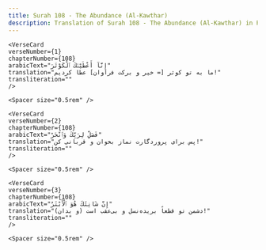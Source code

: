 ```yaml
---
title: Surah 108 - The Abundance (Al-Kawthar)  
description: Translation of Surah 108 - The Abundance (Al-Kawthar) in Persian
---
```







    <VerseCard 
    verseNumber={1}
    chapterNumber={108}
    arabicText="إِنَّآ أَعْطَيْنَٰكَ ٱلْكَوْثَرَ"
    translation="ما به تو کوثر [= خیر و برکت فراوان‌] عطا کردیم!"
    transliteration=""
    />

    <Spacer size="0.5rem" />
                
    <VerseCard 
    verseNumber={2}
    chapterNumber={108}
    arabicText="فَصَلِّ لِرَبِّكَ وَٱنْحَرْ"
    translation="پس برای پروردگارت نماز بخوان و قربانی کن!"
    transliteration=""
    />

    <Spacer size="0.5rem" />
                
    <VerseCard 
    verseNumber={3}
    chapterNumber={108}
    arabicText="إِنَّ شَانِئَكَ هُوَ ٱلْأَبْتَرُ"
    translation="(و بدان) دشمن تو قطعاً بریده‌نسل و بی‌عقب است!"
    transliteration=""
    />

    <Spacer size="0.5rem" />
                